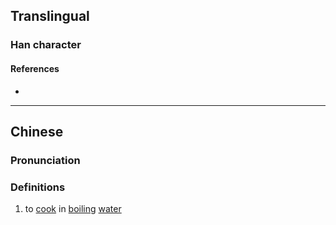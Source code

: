 {{character info/new}}
==Translingual==

===Han character===
{{Han char|rn=86|rad=火|as=05|sn=9|four=|canj=FWL|ids=⿰火甲}}

====References====
* {{Han ref|kx=0668.050|dkj=18933|dj=1077.090|hdz=32195.100|uh=70A0|ud=28832}}

----

==Chinese==
{{zh-forms}}

===Pronunciation===
{{zh-pron
|m=xiá
|c=saap6
|mc=y
|oc=y
|ma=
|cat=v
}}

===Definitions===
{{zh-hanzi}}

# {{lb|mul|Cantonese}} to [[cook]] in [[boiling]] [[water]]